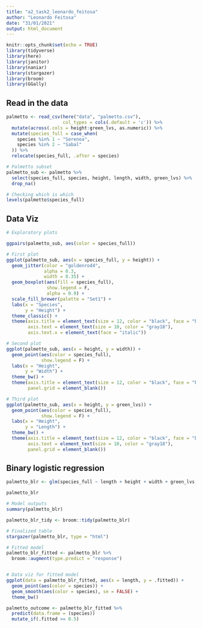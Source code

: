 ```yaml
---
title: "a2_task2_leonardo_feitosa"
author: "Leonardo Feitosa"
date: "31/01/2021"
output: html_document
---
```


```r
knitr::opts_chunk$set(echo = TRUE)
library(tidyverse)
library(here)
library(janitor)
library(naniar)
library(stargazer)
library(broom)
library(GGally)
```


## Read in the data

```r
palmetto <- read_csv(here("data", "palmetto.csv"), 
                     col_types = cols(.default = 'c')) %>% 
  mutate(across(.cols = height:green_lvs, as.numeric)) %>% 
  mutate(species_full = case_when(
    species %in% 1 ~ "Serenoa",
    species %in% 2 ~ "Sabal"
  )) %>% 
  relocate(species_full, .after = species)

# Palmetto subset
palmetto_sub <- palmetto %>% 
  select(species_full, species, height, length, width, green_lvs) %>% 
  drop_na()

# Checking which is which
levels(palmetto$species_full)
```



## Data Viz

```r
# Exploratory plots

ggpairs(palmetto_sub, aes(color = species_full))

# First plot
ggplot(palmetto_sub, aes(x = species_full, y = height)) +
  geom_jitter(color = "goldenrod4",
              alpha = 0.3,
              width = 0.35) +
  geom_boxplot(aes(fill = species_full),
               show.legend = F,
               alpha = 0.9) +
  scale_fill_brewer(palette = "Set1") +
  labs(x = "Species",
       y = "Height") +
  theme_classic() +
  theme(axis.title = element_text(size = 12, color = "black", face = "bold"),
        axis.text = element_text(size = 10, color = "gray18"),
        axis.text.x = element_text(face = "italic"))

# Second plot
ggplot(palmetto_sub, aes(x = height, y = width)) +
  geom_point(aes(color = species_full),
             show.legend = F) +
  labs(x = "Height",
       y = "Width") +
  theme_bw() +
  theme(axis.title = element_text(size = 12, color = "black", face = "bold"),
        panel.grid = element_blank())

# Third plot
ggplot(palmetto_sub, aes(x = height, y = green_lvs)) +
  geom_point(aes(color = species_full),
             show.legend = F) +
  labs(x = "Height",
       y = "Length") +
  theme_bw() +
  theme(axis.title = element_text(size = 12, color = "black", face = "bold"),
        axis.text = element_text(size = 10, color = "gray18"),
        panel.grid = element_blank())
```





## Binary logistic regression

```r
palmetto_blr <- glm(species_full ~ length + height + width + green_lvs, data = palmetto_sub, family = "binomial")

palmetto_blr

# Model outputs
summary(palmetto_blr)

palmetto_blr_tidy <- broom::tidy(palmetto_blr)
```

```r
# Finalized table
stargazer(palmetto_blr, type = "html")
```




```r
# Fitted model
palmetto_blr_fitted <- palmetto_blr %>% 
  broom::augment(type.predict = "response")


# Data viz for fitted model
ggplot(data = palmetto_blr_fitted, aes(x = length, y = .fitted)) +
  geom_point(aes(color = species)) +
  geom_smooth(aes(color = species), se = FALSE) +
  theme_bw()
```

```r
palmetto_outcome <- palmetto_blr_fitted %>% 
  predict(data.frame = (species))
  mutate_if(.fitted >= 0.5)
```









